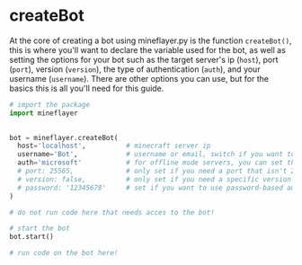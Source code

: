 # createBot

At the core of creating a bot using mineflayer.py is the function `createBot()`, this is where you'll want to declare the variable used for the bot, as well as setting the options for your bot such as the target server's ip (`host`), port (`port`), version (`version`), the type of authentication (`auth`), and your username (`username`). There are other options you can use, but for the basics this is all you'll need for this guide.



```python filename="bot.py" {3} copy
# import the package
import mineflayer
 

bot = mineflayer.createBot(
  host='localhost',          # minecraft server ip
  username='Bot',            # username or email, switch if you want to change accounts
  auth='microsoft'           # for offline mode servers, you can set this to 'offline'
  # port: 25565,             # only set if you need a port that isn't 25565
  # version: false,          # only set if you need a specific version or snapshot (ie: "1.8.9" or "1.16.5"), otherwise it's set automatically
  # password: '12345678'     # set if you want to use password-based auth (may be unreliable). If specified, the `username` must be an email
)

# do not run code here that needs acces to the bot!

# start the bot
bot.start()

# run code on the bot here!
```